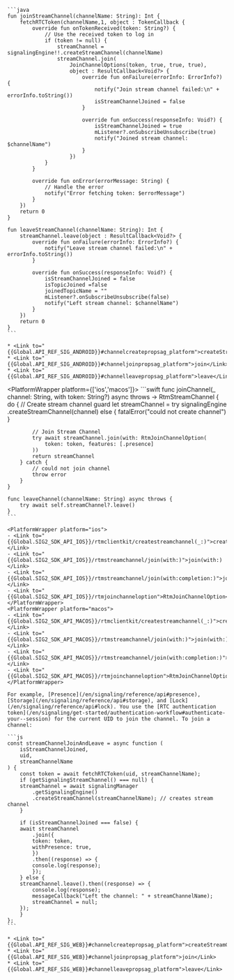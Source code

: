 <PlatformWrapper platform='android'>

    ```java
    fun joinStreamChannel(channelName: String): Int {
        fetchRTCToken(channelName,1, object : TokenCallback {
            override fun onTokenReceived(token: String?) {
                // Use the received token to log in
                if (token != null) {
                    streamChannel = signalingEngine!!.createStreamChannel(channelName)
                    streamChannel.join(
                        JoinChannelOptions(token, true, true, true),
                        object : ResultCallback<Void?> {
                            override fun onFailure(errorInfo: ErrorInfo?) {
                                notify("Join stream channel failed:\n" + errorInfo.toString())
                                isStreamChannelJoined = false
                            }

                            override fun onSuccess(responseInfo: Void?) {
                                isStreamChannelJoined = true
                                mListener?.onSubscribeUnsubscribe(true)
                                notify("Joined stream channel: $channelName")
                            }
                        })
                }
            }

            override fun onError(errorMessage: String) {
                // Handle the error
                notify("Error fetching token: $errorMessage")
            }
        })
        return 0
    }

    fun leaveStreamChannel(channelName: String): Int {
        streamChannel.leave(object : ResultCallback<Void?> {
            override fun onFailure(errorInfo: ErrorInfo?) {
                notify("Leave stream channel failed:\n" + errorInfo.toString())
            }

            override fun onSuccess(responseInfo: Void?) {
                isStreamChannelJoined = false
                isTopicJoined =false
                joinedTopicName = ""
                mListener?.onSubscribeUnsubscribe(false)
                notify("Left stream channel: $channelName")
            }
        })
        return 0
    }    
    ```

    * <Link to="{{Global.API_REF_SIG_ANDROID}}#channelcreatepropsag_platform">createStreamChannel</Link>
    * <Link to="{{Global.API_REF_SIG_ANDROID}}#channeljoinpropsag_platform">join</Link>
    * <Link to="{{Global.API_REF_SIG_ANDROID}}#channelleavepropsag_platform">leave</Link>
</PlatformWrapper>

<PlatformWrapper platform={['ios','macos']}>
    ```swift
    func joinChannel(_ channel: String, with token: String?) async throws -> RtmStreamChannel {
        do {
            // Create stream channel
            guard let streamChannel = try signalingEngine
                .createStreamChannel(channel) else {
                fatalError("could not create channel")
            }

            // Join Stream Channel
            try await streamChannel.join(with: RtmJoinChannelOption(
                token: token, features: [.presence]
            ))
            return streamChannel
        } catch {
            // could not join channel
            throw error
        }
    }

    func leaveChannel(channelName: String) async throws {
        try await self.streamChannel?.leave()
    }
    ```

    <PlatformWrapper platform="ios">
    - <Link to="{{Global.SIG2_SDK_API_IOS}}/rtmclientkit/createstreamchannel(_:)">createStreamChannel(_:)</Link>
    - <Link to="{{Global.SIG2_SDK_API_IOS}}/rtmstreamchannel/join(with:)">join(with:)</Link>
    - <Link to="{{Global.SIG2_SDK_API_IOS}}/rtmstreamchannel/join(with:completion:)">join(with:completion:)</Link>
    - <Link to="{{Global.SIG2_SDK_API_IOS}}/rtmjoinchanneloption">RtmJoinChannelOption</Link>
    </PlatformWrapper>
    <PlatformWrapper platform="macos">
    - <Link to="{{Global.SIG2_SDK_API_MACOS}}/rtmclientkit/createstreamchannel(_:)">createStreamChannel(_:)</Link>
    - <Link to="{{Global.SIG2_SDK_API_MACOS}}/rtmstreamchannel/join(with:)">join(with:)</Link>
    - <Link to="{{Global.SIG2_SDK_API_MACOS}}/rtmstreamchannel/join(with:completion:)">join(with:completion:)</Link>
    - <Link to="{{Global.SIG2_SDK_API_MACOS}}/rtmjoinchanneloption">RtmJoinChannelOption</Link>
    </PlatformWrapper>
</PlatformWrapper>

<PlatformWrapper platform = 'web'>
     
    For example, [Presence](/en/signaling/reference/api#presence), [Storage](/en/signaling/reference/api#storage), and [Lock](/en/signaling/reference/api#lock). You use the [RTC authentication token](/en/signaling/get-started/authentication-workflow#authenticate-your--session) for the current UID to join the channel. To join a channel:

    ```js
    const streamChannelJoinAndLeave = async function (
        isStreamChannelJoined,
        uid,
        streamChannelName
    ) {
        const token = await fetchRTCToken(uid, streamChannelName);
        if (getSignalingStreamChannel() === null) {
        streamChannel = await signalingManager
            .getSignalingEngine()
            .createStreamChannel(streamChannelName); // creates stream channel
        }

        if (isStreamChannelJoined === false) {
        await streamChannel
            .join({
            token: token,
            withPresence: true,
            })
            .then((response) => {
            console.log(response);
            });
        } else {
        streamChannel.leave().then((response) => {
            console.log(response);
            messageCallback("Left the channel: " + streamChannelName);
            streamChannel = null;
        });
        }
    };
    ```

    * <Link to="{{Global.API_REF_SIG_WEB}}#channelcreatepropsag_platform">createStreamChannel</Link>
    * <Link to="{{Global.API_REF_SIG_WEB}}#channeljoinpropsag_platform">join</Link>
    * <Link to="{{Global.API_REF_SIG_WEB}}#channelleavepropsag_platform">leave</Link>
</PlatformWrapper>